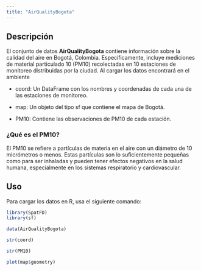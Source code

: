 ```yaml
---
title: "AirQualityBogota"
---
```


## Descripción

El conjunto de datos **AirQualityBogota** contiene información sobre la calidad del aire en Bogotá, Colombia. Específicamente, incluye mediciones de material particulado 10 (PM10) recolectadas en 10 estaciones de monitoreo distribuidas por la ciudad. Al cargar los datos encontrará en el ambiente

-   coord: Un DataFrame con los nombres y coordenadas de cada una de las estaciones de monitoreo.

-   map: Un objeto del tipo sf que contiene el mapa de Bogotá.

-   PM10: Contiene las observaciones de PM10 de cada estación.

### ¿Qué es el PM10?

El PM10 se refiere a partículas de materia en el aire con un diámetro de 10 micrómetros o menos. Estas partículas son lo suficientemente pequeñas como para ser inhaladas y pueden tener efectos negativos en la salud humana, especialmente en los sistemas respiratorio y cardiovascular.

## Uso

Para cargar los datos en R, usa el siguiente comando:

```r
library(SpatFD)
library(sf)
```

```r
data(AirQualityBogota)
```

```r
str(coord)
```

```r
str(PM10)
```

```r
plot(map$geometry)
```
